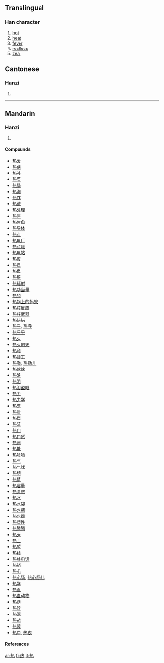 {{see|熱}}

==Translingual==
===Han character===
{{Han char|rn=86|rad=火|as=06|sn=10|four=|canj=手戈火 (QIF)}}
# [[hot]]
# [[heat]]
# [[fever]]
# [[restless]]
# [[zeal]]


==Cantonese==
===Hanzi===
{{yue-hanzi|jyut=jit6|y=yiht}}
# {{defn|Cantonese}}

----
==Mandarin==
===Hanzi===
{{cmn-hanzi|tra=熱|pin=[[rè]] (re4)|wg=je<sup>4</sup>}}
# {{defn|Mandarin}}

====Compounds====
*[[热爱]]
*[[热病]]
*[[热补]]
*[[热菜]]
*[[热肠]]
*[[热潮]]
*[[热忱]]
*[[热诚]]
*[[热处理]]
*[[热带]]
*[[热带鱼]]
*[[热导体]]
*[[热点]]
*[[热电厂]]
*[[热点堆]]
*[[热电站]]
*[[热度]]
*[[热风]]
*[[热敷]]
*[[热服]]
*[[热辐射]]
*[[热功当量]]
*[[热狗]]
*[[热锅上的蚂蚁]]
*[[热核反应]]
*[[热核武器]]
*[[热烘烘]]
*[[热乎]], [[热呼]]
*[[热乎乎]]
*[[热火]]
*[[热火朝天]]
*[[热和]]
*[[热加工]]
*[[热劲]], [[热劲儿]]
*[[热辣辣]]
*[[热浪]]
*[[热泪]]
*[[热泪盈眶]]
*[[热力]]
*[[热力学]]
*[[热恋]]
*[[热量]]
*[[热烈]]
*[[热流]]
*[[热门]]
*[[热门货]]
*[[热闹]]
*[[热能]]
*[[热喷喷]]
*[[热气]]
*[[热气球]]
*[[热切]]
*[[热情]]
*[[热容量]]
*[[热身赛]]
*[[热水]]
*[[热水袋]]
*[[热水瓶]]
*[[热水器]]
*[[热塑性]]
*[[热腾腾]]
*[[热天]]
*[[热土]]
*[[热望]]
*[[热线]]
*[[热线电话]]
*[[热销]]
*[[热心]]
*[[热心肠]], [[热心肠儿]]
*[[热学]]
*[[热血]]
*[[热血动物]]
*[[热药]]
*[[热饮]]
*[[热源]]
*[[热战]]
*[[热障]]
*[[热中]], [[热衷]]


====References====
{{Han ref|kx=0671.081|hdz=32201.090|uh=70ED|ud=28909}}

[[ar:热]]
[[fr:热]]
[[it:热]]